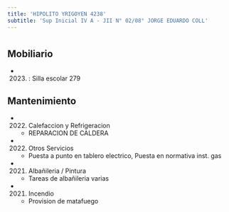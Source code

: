 ```yaml
---
title: 'HIPOLITO YRIGOYEN 4238'
subtitle: 'Sup Inicial IV A - JII N° 02/08° JORGE EDUARDO COLL'
---
```


#


## Mobiliario

*  (2023) : Silla escolar 279 





## Mantenimiento

*  (2022) Calefaccion y Refrigeracion 
    + REPARACION DE CALDERA

*  (2022) Otros Servicios 
    + Puesta a punto en tablero electrico, Puesta en normativa inst. gas

*  (2021) Albañileria / Pintura 
    + Tareas de albañileria varias

*  (2021) Incendio 
    + Provision de matafuego



